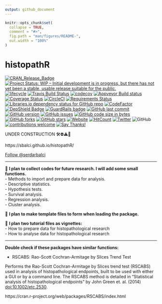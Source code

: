 ```yaml
---
output: github_document
---
```


<!-- README.md is generated from README.Rmd. Please edit that file -->

```r
knitr::opts_chunk$set(
  collapse = TRUE,
  comment = "#>",
  fig.path = "man/figures/README-",
  out.width = "100%"
)
```


# histopathR

<!-- badges: start -->
[![CRAN_Release_Badge](http://www.r-pkg.org/badges/version-ago/histopathR)](https://CRAN.R-project.org/package=histopathR)
[![Project Status: WIP – Initial development is in progress, but there has not yet been a stable, usable release suitable for the public.](https://www.repostatus.org/badges/latest/wip.svg)](https://www.repostatus.org/#wip)
[![lifecycle](https://img.shields.io/badge/lifecycle-experimental-orange.svg)](https://www.tidyverse.org/lifecycle/)
[![Travis Build Status](https://travis-ci.com/sbalci/histopathR.svg?branch=master)](https://travis-ci.com/sbalci/histopathR)
[![codecov](https://codecov.io/gh/sbalci/histopathR/branch/master/graph/badge.svg)](https://codecov.io/gh/sbalci/histopathR)
[![Appveyor Build status](https://ci.appveyor.com/api/projects/status/1cxwgpgfi1x9vcdc?svg=true)](https://ci.appveyor.com/project/sbalci/histopathr)
[![Coverage Status](https://coveralls.io/repos/github/sbalci/histopathR/badge.svg?branch=master)](https://coveralls.io/github/sbalci/histopathR?branch=master)
[![CircleCI](https://circleci.com/gh/sbalci/histopathR.svg?style=svg)](https://circleci.com/gh/sbalci/histopathR)
[![Requirements Status](https://requires.io/github/sbalci/histopathR/requirements.svg?branch=master)](https://requires.io/github/sbalci/histopathR/requirements/?branch=master)
[![Libraries.io dependency status for GitHub repo](https://img.shields.io/librariesio/github/sbalci/histopathR.svg)](https://libraries.io/github/sbalci/histopathR)
[![CodeFactor](https://www.codefactor.io/repository/github/sbalci/histopathr/badge)](https://www.codefactor.io/repository/github/sbalci/histopathr)
[![DepShield Badge](https://depshield.sonatype.org/badges/sbalci/histopathR/depshield.svg)](https://depshield.github.io)
[![GuardRails badge](https://badges.guardrails.io/sbalci/histopathR.svg?token=13e00877a2660679719002a221904a94ad23d9cf7d31e176ad96aeabe1987be8)](https://dashboard.guardrails.io/default/gh/sbalci/histopathR)
[![GitHub last commit](https://img.shields.io/github/last-commit/sbalci/histopathR.svg)](https://github.com/sbalci/histopathR/commits/master)
<!-- [![Daily downloads badge](https://cranlogs.r-pkg.org/badges/last-day/histopathR?color=blue)](https://CRAN.R-project.org/package=histopathR) -->
[![GitHub version](https://img.shields.io/badge/GitHub-0.0.0.9000-orange.svg?style=flat-square)](https://github.com/sbalci/histopathR/)
[![GitHub issues](https://img.shields.io/github/issues/sbalci/histopathR.svg)](https://github.com/sbalci/histopathR/issues)
[![GitHub code size in bytes](https://img.shields.io/github/languages/code-size/sbalci/histopathR.svg)](https://github.com/sbalci/histopathR)
[![GitHub forks](https://img.shields.io/github/forks/sbalci/histopathR.svg)](https://github.com/sbalci/histopathR/network)
[![GitHub stars](https://img.shields.io/github/stars/sbalci/histopathR.svg)](https://github.com/sbalci/histopathR/stargazers)
[![Website](https://img.shields.io/badge/website-histopathR-orange.svg?colorB=E91E63)](https://sbalci.github.io/histopathR/)
[![HitCount](http://hits.dwyl.io/sbalci/histopathR.svg)](http://hits.dwyl.io/sbalci/histopathR)
[![Twitter](https://img.shields.io/twitter/url/https/github.com/sbalci/histopathR.svg?style=social)](https://twitter.com/intent/tweet?text=%23rstats%20codes%20for%20histopathology%20research%20by%20@serdarbalci&url=https%3A%2F%2Fgithub.com%2Fsbalci%2FhistopathR)
![GitHub](https://img.shields.io/github/license/sbalci/histopathR.svg)
[![contributions welcome](https://img.shields.io/badge/contributions-welcome-brightgreen.svg?style=flat)](https://github.com/sbalci/histopathR/issues)
[![Say Thanks!](https://img.shields.io/badge/Say%20Thanks-!-1EAEDB.svg)](https://saythanks.io/to/sbalci)
<!-- badges: end -->


<!-- The goal of histopathR is to ... -->

<!-- ## Installation -->

<!-- You can install the released version of histopathR from [CRAN](https://CRAN.R-project.org) with: -->

<!-- ``` r -->
<!-- install.packages("histopathR") -->
<!-- ``` -->


<!-- The development version from [GitHub](https://github.com/) with: -->

<!-- ``` r -->
<!-- # install.packages("devtools") -->
<!-- devtools::install_github("sbalci/histopathR") -->
<!-- ``` -->


<!-- ## Example -->

<!-- This is a basic example which shows you how to solve a common problem: -->

<!-- ```{r example} -->
<!-- library(histopathR) -->
<!-- ## basic example code -->
<!-- ``` -->




UNDER CONSTRUCTION 🛠⛔️⚠️🔩

https://sbalci.github.io/histopathR/

<a class="twitter-follow-button" data-show-count="false"
  href="https://twitter.com/serdarbalci">Follow @serdarbalci</a><script async src="https://platform.twitter.com/widgets.js" charset="utf-8"></script>


---


🔬 **I plan to collect codes for future research. I will add some small functions.**  
- Methods to import and prepare data for analysis.  
- Descriptive statistics.  
- Hypothesis tests.  
- Survival analysis.  
- Regression analysis.  
- Cluster analysis.  


🔬 **I plan to make template files to form when loading the package.**  


🔬 **I plan two tutorial files as vignettes:**  
- How to prepare data for histopathological research  
- How to analyse data for histopathological research  



---

**Double check if these packages have similar functions:**

- RSCABS: Rao-Scott Cochran-Armitage by Slices Trend Test

Performs the Rao-Scott Cochran-Armitage by Slices trend test (RSCABS) used in analysis of histopathological endpoints, built to be used with either a GUI or by a command line. The RSCABS method is detailed in "Statistical analysis of histopathological endpoints" by John Green et. al. (2014) <doi:10.1002/etc.2530>.

https://cran.r-project.org/web/packages/RSCABS/index.html






